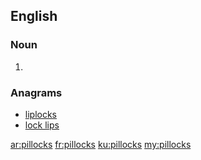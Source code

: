 ==English==

===Noun===
{{head|en|plural}}

# {{plural of|pillock|lang=en}}

===Anagrams===
* [[liplocks#English|liplocks]]
* [[lock lips#English|lock lips]]

[[ar:pillocks]]
[[fr:pillocks]]
[[ku:pillocks]]
[[my:pillocks]]